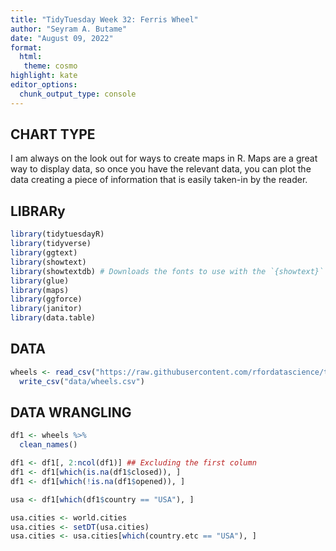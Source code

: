 ```yaml
---
title: "TidyTuesday Week 32: Ferris Wheel"
author: "Seyram A. Butame"
date: "August 09, 2022"
format:
  html: 
   theme: cosmo
highlight: kate
editor_options:
  chunk_output_type: console
---
```



## CHART TYPE
I am always on the look out for ways to create maps in R. Maps are a great way to display data, so once you have the relevant data, you can plot the data creating a piece of information that is easily taken-in by the reader.

## LIBRARy

```r
library(tidytuesdayR)
library(tidyverse)
library(ggtext)
library(showtext)
library(showtextdb) # Downloads the fonts to use with the `{showtext}` package
library(glue)
library(maps)
library(ggforce)
library(janitor)
library(data.table)
```


## DATA


```r

wheels <- read_csv("https://raw.githubusercontent.com/rfordatascience/tidytuesday/master/data/2022/2022-08-09/wheels.csv") %>%
  write_csv("data/wheels.csv")

```

## DATA WRANGLING

```r

df1 <- wheels %>%
  clean_names()

df1 <- df1[, 2:ncol(df1)] ## Excluding the first column
df1 <- df1[which(is.na(df1$closed)), ]
df1 <- df1[which(!is.na(df1$opened)), ]

usa <- df1[which(df1$country == "USA"), ]

usa.cities <- world.cities
usa.cities <- setDT(usa.cities)
usa.cities <- usa.cities[which(country.etc == "USA"), ]

```

